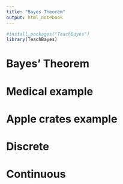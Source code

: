 ```yaml
---
title: "Bayes Theorem"
output: html_notebook
---
```


```r
#install.packages("TeachBayes")
library(TeachBayes)
```

# Bayes' Theorem
# Medical example
# Apple crates example
# Discrete
# Continuous
# 